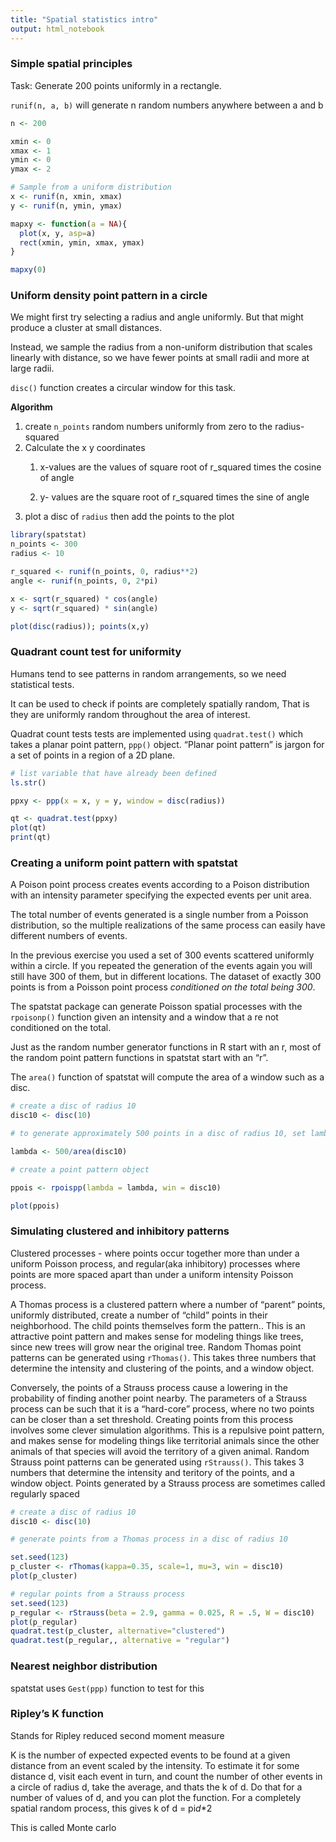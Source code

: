 ```yaml
---
title: "Spatial statistics intro"
output: html_notebook
---
```


### Simple spatial principles

Task: Generate 200 points uniformly in a rectangle.

`runif(n, a, b)` will generate n random numbers anywhere between a and b

```r
n <- 200

xmin <- 0
xmax <- 1
ymin <- 0
ymax <- 2

# Sample from a uniform distribution
x <- runif(n, xmin, xmax)
y <- runif(n, ymin, ymax)
```

```r
mapxy <- function(a = NA){
  plot(x, y, asp=a)
  rect(xmin, ymin, xmax, ymax)
}

mapxy(0)
```

### Uniform density point pattern in a circle

We might first try selecting a radius and angle uniformly. But that might produce a cluster at small distances.

Instead, we sample the radius from a non-uniform distribution that scales linearly with distance, so we have fewer points at small radii and more at large radii.

`disc()` function creates a circular window for this task.

**Algorithm**

1.  create `n_points` random numbers uniformly from zero to the radius-squared
2.  Calculate the x y coordinates
    1.  x-values are the values of square root of r_squared times the cosine of angle

    2.  y- values are the square root of r_squared times the sine of angle
3.  plot a disc of `radius` then add the points to the plot

```r
library(spatstat)
n_points <- 300
radius <- 10

r_squared <- runif(n_points, 0, radius**2)
angle <- runif(n_points, 0, 2*pi)

x <- sqrt(r_squared) * cos(angle)
y <- sqrt(r_squared) * sin(angle)

plot(disc(radius)); points(x,y)
```

### Quadrant count test for uniformity

Humans tend to see patterns in random arrangements, so we need statistical tests.

It can be used to check if points are completely spatially random, That is they are uniformly random throughout the area of interest.

Quadrat count tests tests are implemented using `quadrat.test()` which takes a planar point pattern, `ppp()` object. "Planar point pattern" is jargon for a set of points in a region of a 2D plane.

```r
# list variable that have already been defined
ls.str()

ppxy <- ppp(x = x, y = y, window = disc(radius))

qt <- quadrat.test(ppxy)
plot(qt)
print(qt)
```

### Creating a uniform point pattern with spatstat

A Poison point process creates events according to a Poison distribution with an intensity parameter specifying the expected events per unit area.

The total number of events generated is a single number from a Poisson distribution, so the multiple realizations of the same process can easily have different numbers of events.

In the previous exercise you used a set of 300 events scattered uniformly within a circle. If you repeated the generation of the events again you will still have 300 of them, but in different locations. The dataset of exactly 300 points is from a Poisson point process *conditioned on the total being 300*.

The spatstat package can generate Poisson spatial processes with the `rpoisonp()` function given an intensity and a window that a re not conditioned on the total.

Just as the random number generator functions in R start with an r, most of the random point pattern functions in spatstat start with an "r".

The `area()` function of spatstat will compute the area of a window such as a disc.

```r
# create a disc of radius 10
disc10 <- disc(10)

# to generate approximately 500 points in a disc of radius 10, set lambda tp 500 divided by the area of of the disc

lambda <- 500/area(disc10)

# create a point pattern object

ppois <- rpoispp(lambda = lambda, win = disc10)

plot(ppois)
```

### Simulating clustered and inhibitory patterns

Clustered processes - where points occur together more than under a uniform Poisson process, and regular(aka inhibitory) processes where points are more spaced apart than under a uniform intensity Poisson process.

A Thomas process is a clustered pattern where a number of "parent" points, uniformly distributed, create a number of "child" points in their neighborhood. The child points themselves form the pattern.. This is an attractive point pattern and makes sense for modeling things like trees, since new trees will grow near the original tree. Random Thomas point patterns can be generated using `rThomas()`. This takes three numbers that determine the intensity and clustering of the points, and a window object.

Conversely, the points of a Strauss process cause a lowering in the probability of finding another point nearby. The parameters of a Strauss process can be such that it is a "hard-core" process, where no two points can be closer than a set threshold. Creating points from this process involves some clever simulation algorithms. This is a repulsive point pattern, and makes sense for modeling things like territorial animals since the other animals of that species will avoid the territory of a given animal. Random Strauss point patterns can be generated using `rStrauss()`. This takes 3 numbers that determine the intensity and teritory of the points, and a window object. Points generated by a Strauss process are sometimes called regularly spaced

```r
# create a disc of radius 10
disc10 <- disc(10)

# generate points from a Thomas process in a disc of radius 10

set.seed(123)
p_cluster <- rThomas(kappa=0.35, scale=1, mu=3, win = disc10)
plot(p_cluster)
```

```r
# regular points from a Strauss process
set.seed(123)
p_regular <- rStrauss(beta = 2.9, gamma = 0.025, R = .5, W = disc10)
plot(p_regular)
quadrat.test(p_cluster, alternative="clustered")
quadrat.test(p_regular,, alternative = "regular")
```

### Nearest neighbor distribution

spatstat uses `Gest(ppp)` function to test for this

### Ripley's K function

Stands for Ripley reduced second moment measure

K is the number of expected expected events to be found at a given distance from an event scaled by the intensity. To estimate it for some distance d, visit each event in turn, and count the number of other events in a circle of radius d, take the average, and thats the k of d. Do that for a number of values of d, and you can plot the function. For a completely spatial random process, this gives k of d = pi*d*\*2

This is called Monte carlo
